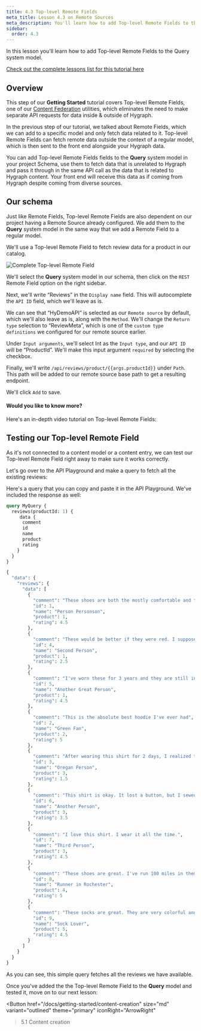 ```yaml
---
title: 4.3 Top-level Remote Fields
meta_title: Lesson 4.3 on Remote Sources
meta_description: You'll learn how to add Top-level Remote Fields to the Query system model
sidebar:
  order: 4.3
---
```



<Card theme="info" title="Lesson 4.3 - Remote Sources: Top-level Remote Fields">

In this lesson you'll learn how to add Top-level Remote Fields to the Query system model.

[Check out the complete lessons list for this tutorial here](/docs/getting-started/onboarding-overview#what-you-will-learn)

</Card>

## Overview

This step of our **Getting Started** tutorial covers Top-level Remote Fields, one of our [Content Federation](/docs/getting-started/fundamentals/content-federation) utilities, which eliminates the need to make separate API requests for data inside & outside of Hygraph.

In the previous step of our tutorial, we talked about Remote Fields, which we can add to a specific model and only fetch data related to it. Top-level Remote Fields can fetch remote data outside the context of a regular model, which is then sent to the front end alongside your Hygraph data.

You can add Top-level Remote Fields fields to the **Query** system model in your project Schema, use them to fetch data that is unrelated to Hygraph and pass it through in the same API call as the data that is related to Hygraph content. Your front end will receive this data as if coming from Hygraph despite coming from diverse sources.

## Our schema

Just like Remote Fields, Top-level Remote Fields are also dependent on our project having a Remote Source already configured. We add them to the **Query** system model in the same way that we add a Remote Field to a regular model.

We'll use a Top-level Remote Field to fetch review data for a product in our catalog.

![Complete Top-level Remote Field](/images/docs/getting-started/top-level-remote-field.png)

We'll select the **Query** system model in our schema, then click on the `REST` Remote Field option on the right sidebar.

Next, we'll write “Reviews” in the `Display name` field. This will autocomplete the `API ID` field, which we'll leave as is.

We can see that “HyDemoAPI” is selected as our `Remote source` by default, which we'll also leave as is, along with the `Method`. We'll change the `Return type` selection to “ReviewMeta”, which is one of the `custom type definitions` we configured for our remote source earlier.

Under `Input arguments`, we'll select Int as the `Input type`, and our `API ID` will be “ProductId”. We'll make this input argument `required` by selecting the checkbox.

Finally, we'll write `/api/reviews/product/{{args.productId}}` under `Path`. This path will be added to our remote source base path to get a resulting endpoint.

We'll click `Add` to save.

#### Would you like to know more?

Here's an in-depth video tutorial on Top-level Remote Fields:

<VideoEmbed videoId="08vg5eYdsDc" />

## Testing our Top-level Remote Field

As it's not connected to a content model or a content entry, we can test our Top-level Remote Field right away to make sure it works correctly.

Let's go over to the API Playground and make a query to fetch all the existing reviews:

Here's a query that you can copy and paste it in the API Playground. We've included the response as well:

<Tabs panelHeight={300}>
  <TabItem label="Query">

```graphql
query MyQuery {
  reviews(productId: 1) {
     data {
      comment
      id
      name
      product
      rating
    }
  }
}
```

  </TabItem>
  <TabItem label="Response">

```graphql
{
  "data": {
    "reviews": {
      "data": [
        {
          "comment": "These shoes are both the mostly comfortable and the most stylish I have ever owned.",
          "id": 1,
          "name": "Person Personson",
          "product": 1,
          "rating": 4.5
        },
        {
          "comment": "These would be better if they were red. I suppose they aren't bad, but they aren't good either.",
          "id": 4,
          "name": "Second Person",
          "product": 1,
          "rating": 2.5
        },
        {
          "comment": "I've worn these for 3 years and they are still in great shape. I'm going to buy another pair. I think everyone should have a pair of these shoes in their closet.",
          "id": 5,
          "name": "Another Great Person",
          "product": 1,
          "rating": 4.5
        },
        {
          "comment": "This is the absolute best hoodie I've ever had",
          "id": 2,
          "name": "Green Fan",
          "product": 2,
          "rating": 5
        },
        {
          "comment": "After wearing this shirt for 2 days, I realized that it was made of cottom. I am allergic to cotton. I am very disappointed.",
          "id": 3,
          "name": "Oregan Person",
          "product": 3,
          "rating": 1.5
        },
        {
          "comment": "This shirt is okay. It lost a button, but I sewed it back on.",
          "id": 6,
          "name": "Another Person",
          "product": 3,
          "rating": 3.5
        },
        {
          "comment": "I love this shirt. I wear it all the time.",
          "id": 7,
          "name": "Third Person",
          "product": 3,
          "rating": 4.5
        },
        {
          "comment": "These shoes are great. I've run 100 miles in them and they are still in great shape.",
          "id": 8,
          "name": "Runner in Rochester",
          "product": 4,
          "rating": 5
        },
        {
          "comment": "These socks are great. They are very colorful and they keep my feet warm.",
          "id": 9,
          "name": "Sock Lover",
          "product": 5,
          "rating": 4.5
        }
      ]
    }
  }
}
```

  </TabItem>
</Tabs>

As you can see, this simple query fetches all the reviews we have available.

<Card theme="info" title="Next step">

Once you've added the the Top-level Remote Field to the **Query** model and tested it, move on to our next lesson:

<Button
  href="/docs/getting-started/content-creation"
  size="md"
  variant="outlined"
  theme="primary"
  iconRight="ArrowRight"
>5.1 Content creation</Button>

</Card>
